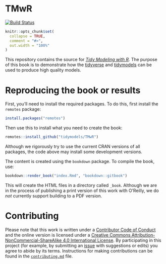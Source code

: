 # TMwR

[![Build Status](https://github.com/tidymodels/TMwR/workflows/bookdown/badge.svg)](https://github.com/tidymodels/TMwR/actions)

```r
knitr::opts_chunk$set(
  collapse = TRUE,
  comment = "#>",
  out.width = "100%"
)
```


This repository contains the source for [_Tidy Modeling with R_](https://tmwr.org). The purpose of this book is to demonstrate how the [tidyverse](https://www.tidyverse.org/) and [tidymodels](https://www.tidymodels.org/) can be used to produce high quality models.

# Reproducing the book or results

First, you'll need to install the required packages. To do this, first install the `remotes` package:

``` r
install.packages("remotes")
```

Then use this to install what you need to create the book: 

``` r
remotes::install_github("tidymodels/TMwR")
```

Although we rigorously try to use the current CRAN versions of all packages, the code above may install some development versions. 

The content is created using the `bookdown` package. To compile the book, use:

```r
bookdown::render_book("index.Rmd", "bookdown::gitbook")
```

This will create the HTML files in a directory called `_book`. Although we are in the process of publishing a print version of this work with O'Reilly, we do _not_ currently support building to a PDF version.


# Contributing

Please note that this work is written under a [Contributor Code of Conduct](CODE_OF_CONDUCT.md) and the online version is licensed under a [Creative Commons Attribution-NonCommercial-ShareAlike 4.0 International License](https://creativecommons.org/licenses/by-nc-sa/4.0/). By participating in this project (for example, by submitting an [issue](https://github.com/tidymodels/TMwR/issues) with suggestions or edits) you agree to abide by its terms. Instructions for making contributions can be found in the [`contributing.md`](contributing.md) file.

